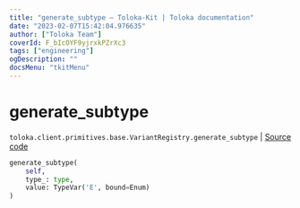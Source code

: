 ```yaml
---
title: "generate_subtype — Toloka-Kit | Toloka documentation"
date: "2023-02-07T15:42:04.976635"
author: ["Toloka Team"]
coverId: F_bIcOYF9yjrxkPZrXc3
tags: ["engineering"]
ogDescription: ""
docsMenu: "tkitMenu"
---
```


# generate_subtype
`toloka.client.primitives.base.VariantRegistry.generate_subtype` | [Source code](https://github.com/Toloka/toloka-kit/blob/v1.1.3/src/client/primitives/base.py#L58)

```python
generate_subtype(
    self,
    type_: type,
    value: TypeVar('E', bound=Enum)
)
```